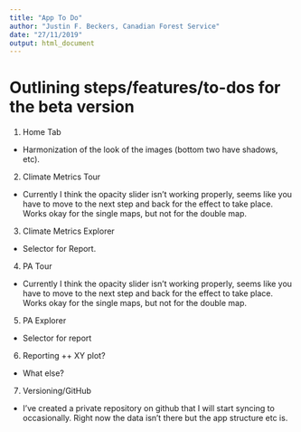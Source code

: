 ```yaml
---
title: "App To Do"
author: "Justin F. Beckers, Canadian Forest Service"
date: "27/11/2019"
output: html_document
---
```


# Outlining steps/features/to-dos for the beta version
1.	Home Tab
+	Harmonization of the look of the images (bottom two have shadows, etc).
	
2.	Climate Metrics Tour
+	Currently I think the opacity slider isn’t working properly, seems like you have to move to the next step and back for the effect to take place. Works okay for the single maps, but not for the double map.

3.	Climate Metrics Explorer

+ Selector for Report.

4.	PA Tour
+ Currently I think the opacity slider isn’t working properly, seems like you have to move to the next step and back for the effect to take place. Works okay for the single maps, but not for the double map.


5.	PA Explorer
+ Selector for report

6.	Reporting
++	XY plot?
+	What else?

                
7.	Versioning/GitHub
+ I've created a private repository on github that I will start syncing to occasionally. Right now the data isn't there but the app structure etc is.

